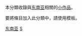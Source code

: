 {{hiddencat}}
本分類收錄與[[东南亚|东南亚]]相關的[[Wikipedia:小作品|小作品]]。

要將條目加入此分類中，請使用'''{{tl|SEAsia-stub}}'''模板。

[[Category:东南亚|]]
[[Category:亚洲小作品|S]]